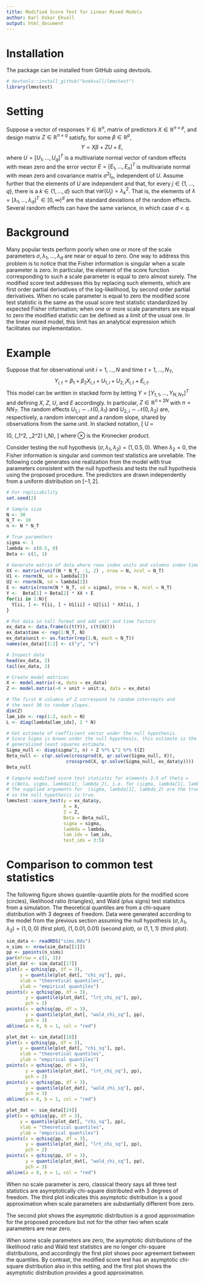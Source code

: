 ```yaml
---
title: Modified Score Test for Linear Mixed Models
author: Karl Oskar Ekvall
output: html_document
---
```


# Installation

The package can be installed from GitHub using devtools.

```r
# devtools::install_github("koekvall/lmmstest")
library(lmmstest)
```


# Setting

Suppose a vector of responses $Y\in \mathbb{R}^n$, matrix of predictors $X\in
\mathbb{R}^{n\times p}$, and design matrix $Z \in \mathbb{R}^{n\times q}$
satisfy, for some $\beta \in \mathbb{R}^p$,
$$
  Y = X\beta + ZU + E,
$$
where $U = [U_1, \dots, U_q]^T$ is a multivariate normal vector of random
effects with mean zero and the error vector $E = [E_1, \dots, E_n]^T$ is
multivariate normal with mean zero and covariance matrix $\sigma^2 I_n$,
independent of $U$. Assume further that the elements of $U$ are independent and
that, for every $j \in \{1, \dots, q\}$, there is a $k \in \{1, \dots, d\}$ such
that $\mathrm{var}(U_j) = \lambda_k^2$. That is, the elements of $\lambda =
[\lambda_1, \dots, \lambda_d]^T \in [0, \infty)^d$ are the standard deviations
of the random effects. Several random effects can have the same variance, in
which case $d < q$.

# Background

Many popular tests perform poorly when one or more of the scale parameters
$\sigma, \lambda_1, \dots, \lambda_d$ are near or equal to zero. One way to
address this problem is to notice that the Fisher information is singular
when a scale parameter is zero. In particular, the element of the score
function corresponding to such a scale parameter is equal to zero almost
surely. The modified score test addresses this by replacing such elements,
which are first order partial derivatives of the log-likelihood, by second
order partial derivatives. When no scale parameter is equal to zero the
modified score test statistic is the same as the usual score test statistic
standardized by expected Fisher information; when one or more scale
parameters are equal to zero the modified statistic can be defined as a limit
of the usual one.  In the linear mixed model, this limit has an
analytical expression which facilitates our implementation.

# Example

Suppose that for observational unit $i = 1, \dots, N$ and time
$t = 1, \dots, N_T$,
$$
  Y_{i, t} = \beta_1 + \beta_2 X_{i, t} + U_{1, i} + U_{2, i} X_{i, t} + E_{i, t}.
$$
This model can be written in stacked form by letting $Y = [Y_{1, 1}, \dots,
Y_{N, N_T}]^T$ and defining $X$, $Z$, $U$, and $E$ accordingly. In particular,
$Z \in \mathbb{R}^{n \times 2N}$ with $n = NN_T$. The random effects $U_{1, i}
\sim \mathcal{N}(0, \lambda_1)$ and $U_{2, i} \sim \mathcal{N}(0, \lambda_2)$
are, respectively, a random intercept and a random slope, shared by observations
from the same unit. In stacked notation,
\[
  U = \begin{bmatrix} U_{1, 1} \\ U_{1, 2} \\ \vdots \\ U_{2, N}\end{bmatrix}
  \sim \mathcal{N}\left(0, \mathrm{diag}(\lambda_1^2, \lambda_2^2) \otimes
  I_N\right),
\]
where $\otimes$ is the Kronecker product.

Consider testing the null hypothesis $(\sigma, \lambda_1, \lambda_2) = (1, 0.5,
0)$. When $\lambda_2 = 0$, the Fisher information is singular and common test
statistics are unreliable. The following code generates one realization from the
model with true parameters consistent with the null hypothesis and tests the
null hypothesis using the proposed procedure. The predictors are drawn
independently from a uniform distribution on $[-1, 2]$.

```r
# For replicability
set.seed(2)

# Sample size
N <- 30
N_T <- 10
n <- N * N_T

# True parameters
sigma <- 1
lambda <- c(0.5, 0)
Beta <- c(1, 1)

# Generate matrix of data where rows index units and columns index time
XX <- matrix(runif(N * N_T, -1, 2) , nrow = N, ncol = N_T)
U1 <- rnorm(N, sd = lambda[1])
U2 <- rnorm(N, sd = lambda[2])
E <- matrix(rnorm(N * N_T, sd = sigma), nrow = N, ncol = N_T)
Y <-  Beta[1] + Beta[2] * XX + E
for(ii in 1:N){
  Y[ii, ] <- Y[ii, ] + U1[ii] + U2[ii] * XX[ii, ]
}

# Put data in tall format and add unit and time factors
ex_data <- data.frame(c(t(Y)), c(t(XX)))
ex_data$time <- rep(1:N_T, N)
ex_data$unit <- as.factor(rep(1:N, each = N_T))
names(ex_data)[1:2] <- c("y", "x")

# Inspect data
head(ex_data, 3)
tail(ex_data, 3)

# Create model matrices
X <- model.matrix(~x, data = ex_data)
Z <- model.matrix(~0 + unit + unit:x, data = ex_data)

# The first N columns of Z correspond to random intercepts and
# the next 30 to random slopes.
dim(Z)
lam_idx <- rep(1:2, each = N)
L <- diag(lambda[lam_idx], 2 * N)

# Get estimate of coefficient vector under the null hypothesis.
# Since Sigma is known under the null hypothesis, this estimate is the
# generalized least squares estimate.
Sigma_null <- diag(sigma^2, n) + Z %*% L^2 %*% t(Z)
Beta_null <- c(qr.solve(crossprod(X, qr.solve(Sigma_null, X)),
                      crossprod(X, qr.solve(Sigma_null, ex_data$y))))
Beta_null

# Compute modified score test statistic for elements 3:5 of theta =
# c(Beta, sigma, lambda[1], lambda_2), i.e. for (sigma, lambda[1], lambda_2).
# The supplied arguments for  (sigma, lambda[1], lambda_2) are the true values,
# so the null hypothesis is true.
lmmstest::score_test(y = ex_data$y,
                     X = X,
                     Z = Z,
                     Beta = Beta_null,
                     sigma = sigma,
                     lambda = lambda,
                     lam_idx = lam_idx,
                     test_idx = 3:5)
```

# Comparison to common test statistics

The following figure shows quantile-quantile plots for the modified score
(circles), likelihood ratio (triangles), and Wald (plus signs) test statistics
from a simulation. The theoretical quantiles are from a chi-square distribution
with 3 degrees of freedom. Data were generated according to the model from the
previous section assuming the null hypothesis $(\sigma, \lambda_1, \lambda_2) =
(1, 0, 0)$ (first plot), $(1, 0.01, 0.01)$ (second plot), or  $(1, 1, 1)$ (third
plot).

```r
sim_data <- readRDS("sims.Rds")
n_sims <- nrow(sim_data[[1]])
pp <- ppoints(n_sims)
par(mfrow = c(1, 3))
plot_dat <- sim_data[[17]]
plot(x = qchisq(pp, df = 3),
     y = quantile(plot_dat[, "chi_sq"], pp),
     xlab = "theoretical quantiles",
     ylab = "empirical quantiles")
points(x = qchisq(pp, df = 3),
       y = quantile(plot_dat[, "lrt_chi_sq"], pp),
       pch = 2)
points(x = qchisq(pp, df = 3),
       y = quantile(plot_dat[, "wald_chi_sq"], pp),
       pch = 3)
abline(a = 0, b = 1, col = "red")

plot_dat <- sim_data[[18]]
plot(x = qchisq(pp, df = 3),
     y = quantile(plot_dat[, "chi_sq"], pp),
     xlab = "theoretical quantiles",
     ylab = "empirical quantiles")
points(x = qchisq(pp, df = 3),
       y = quantile(plot_dat[, "lrt_chi_sq"], pp),
       pch = 2)
points(x = qchisq(pp, df = 3),
       y = quantile(plot_dat[, "wald_chi_sq"], pp),
       pch = 3)
abline(a = 0, b = 1, col = "red")

plot_dat <- sim_data[[24]]
plot(x = qchisq(pp, df = 3),
     y = quantile(plot_dat[, "chi_sq"], pp),
     xlab = "theoretical quantiles",
     ylab = "empirical quantiles")
points(x = qchisq(pp, df = 3),
       y = quantile(plot_dat[, "lrt_chi_sq"], pp),
       pch = 2)
points(x = qchisq(pp, df = 3),
       y = quantile(plot_dat[, "wald_chi_sq"], pp),
       pch = 3)
abline(a = 0, b = 1, col = "red")
```

When no scale parameter is zero, classical theory says all three test statistics
are asymptotically chi-square distributed with 3 degrees of freedom. The third
plot indicates this asymptotic distribution is a good approximation when scale
parameters are substantially different from zero.

The second plot shows the asymptotic distribution is a good approximation for
the proposed procedure but not for the other two when scale parameters are near
zero.

When some scale parameters are zero, the asymptotic distributions of the
likelihood ratio and Wald test statistics are no longer chi-square
distributions, and accordingly the first plot shows poor agreement between the
quantiles. By contrast, the modified score test has an asymptotic chi-square
distribution also in this setting, and the first plot shows the asymptotic
distribution provides a good approximation.


